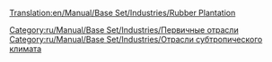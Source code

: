 [[Translation:en/Manual/Base Set/Industries/Rubber Plantation]]

{{ru/Manual/Base Set/Industries/Промышленность| Изображение=en/Manual/Base Set/Industries/Rubberplantation.png
| имя=Плантация гевеи
| Климат=[[ru/Manual/Климат#subtropicheskii|Субтропический]]
| Принимает=ничего
| Производит=[[ru/Manual/Base Set/Cargos/Каучук|Каучук]]
}}

{{ru/Manual/Base Set/Industries/Navbox Промышленность}}

[[Category:ru/Manual/Base Set/Industries/Первичные отрасли]]
[[Category:ru/Manual/Base Set/Industries/Отрасли субтропического климата]]